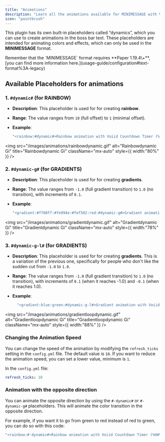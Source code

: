 ```yaml
---
title: "Animations"
description: "Learn all the animations available for MINIMESSAGE with Voiid Countdown Timer"
icon: "paintbrush"
---
```


This plugin has its own built-in placeholders called “dynamics”, which you can use to create animations in the boss bar text. These placeholders are intended for animating colors and effects, which can only be used in the **MINIMESSAGE** format.

<Note>
  Remember that the `MINIMESSAGE` format requires **Paper 1.19.4\+**, [you can find more information here.](usage-guide/configuration#text-format%3A-legacy)
</Note>

## Available Placeholders for animations

### 1. `#dynamic#` (for RAINBOW)

- **Description**: This placeholder is used for for creating **rainbow**.
- **Range**: The value ranges from `10` (full offset) to `1` (minimal offset).
- **Example**:

  ```yaml
  "<rainbow:#dynamic#>Rainbow animation with Voiid Countdown Timer (%HH%:%MM%:%SS%)</rainbow>"
  ```

<img
  src="/images/animations/rainbowdynamic.gif"
  alt="Rainbowdynamic Gi"
  title="Rainbowdynamic Gi"
  className="mx-auto"
  style={{ width:"80%" }}
/>

### 2. `#dynamic-g#` (for GRADIENTS)

- **Description**: This placeholder is used for for creating **gradients**.
- **Range**: The value ranges from `-1.0` (full gradient transition) to `1.0` (no transition), with increments of `0.1`.
- **Example**:

  ```yaml
  "<gradient:#ff08ff:#fe994e:#fef502:red:#dynamic-g#>Gradient animation with Voiid Countdown Timer (%HH%:%MM%:%SS%)</gradient>"
  ```

<img
  src="/images/animations/gradientdynamic.gif"
  alt="Gradientdynamic Gi"
  title="Gradientdynamic Gi"
  className="mx-auto"
  style={{ width:"78%" }}
/>

### 3. `#dynamic-g-l#` (for GRADIENTS)

- **Description**: This placeholder is used for for creating **gradients**. This is a variation of the previous one, specifically for people who don't like the sudden cut from `-1.0` to `1.0`.
- **Range**: The value ranges from `-1.0` (full gradient transition) to `1.0` (no transition), with increments of `0.1` (when it reaches -1.0) and `-0.1` (when it reaches 1.0).
- **Example**:

  ```yaml
    "<gradient:blue:green:#dynamic-g-l#>Gradient animation with Voiid Countdown Timer (%HH%:%MM%:%SS%)</gradient>"
  ```

<img
  src="/images/animations/gradientloopdynamic.gif"
  alt="Gradientloopdynamic Gi"
  title="Gradientloopdynamic Gi"
  className="mx-auto"
  style={{ width:"88%" }}
/>

### Changing the Animation Speed

You can change the speed of the animation by modifying the `refresh_ticks` setting in the `config.yml` file. The default value is `10`. If you want to reduce the animation speed, you can set a lower value, minimum is `1`.

In the `config.yml` file:

```yaml
refresh_ticks: 10
```

### Animation with the opposite direction

You can animate the opposite direction by using the `#-dynamic#` or `#-dynamic-g#` placeholders. This will animate the color transition in the opposite direction.

For example, if you want it to go from green to red instead of red to green, you can do so with this code:

```yaml
"<rainbow:#-dynamic#>Rainbow animation with Voiid Countdown Timer (%HH%:%MM%:%SS%)</rainbow>"
```